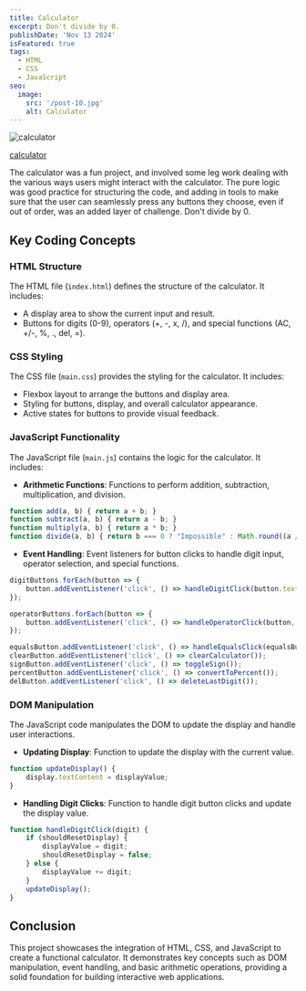 ```yaml
---
title: Calculator
excerpt: Don't divide by 0.
publishDate: 'Nov 13 2024'
isFeatured: true
tags:
  - HTML
  - CSS
  - JavaScript
seo:
  image:
    src: '/post-10.jpg'
    alt: Calculator
---
```


<Image src={postImage} alt="calculator" />

<a href="https://erikgrinn.github.io/odin-calculator/" target="_blank">calculator</a>

The calculator was a fun project, and involved some leg work dealing with the various ways users might interact with the calculator.
The pure logic was good practice for structuring the code, and adding in tools to make sure that the user can seamlessly press any buttons they choose, even if out of order, was an added layer of challenge.
Don't divide by 0.

## Key Coding Concepts

### HTML Structure
The HTML file (`index.html`) defines the structure of the calculator. It includes:
- A display area to show the current input and result.
- Buttons for digits (0-9), operators (+, -, x, /), and special functions (AC, +/-, %, ., del, =).

### CSS Styling
The CSS file (`main.css`) provides the styling for the calculator. It includes:
- Flexbox layout to arrange the buttons and display area.
- Styling for buttons, display, and overall calculator appearance.
- Active states for buttons to provide visual feedback.

### JavaScript Functionality
The JavaScript file (`main.js`) contains the logic for the calculator. It includes:
- **Arithmetic Functions**: Functions to perform addition, subtraction, multiplication, and division.
```js
function add(a, b) { return a + b; }
function subtract(a, b) { return a - b; }
function multiply(a, b) { return a * b; }
function divide(a, b) { return b === 0 ? "Impossible" : Math.round((a / b) * 10000) / 10000; }
```

- **Event Handling**: Event listeners for button clicks to handle digit input, operator selection, and special functions.
```js
digitButtons.forEach(button => {
    button.addEventListener('click', () => handleDigitClick(button.textContent));
});

operatorButtons.forEach(button => {
    button.addEventListener('click', () => handleOperatorClick(button, button.textContent));
});

equalsButton.addEventListener('click', () => handleEqualsClick(equalsButton));
clearButton.addEventListener('click', () => clearCalculator());
signButton.addEventListener('click', () => toggleSign());
percentButton.addEventListener('click', () => convertToPercent());
delButton.addEventListener('click', () => deleteLastDigit());
```
### DOM Manipulation
The JavaScript code manipulates the DOM to update the display and handle user interactions.

- **Updating Display**: Function to update the display with the current value.

```js
function updateDisplay() {
    display.textContent = displayValue;
}
```

- **Handling Digit Clicks**: Function to handle digit button clicks and update the display value.

```js
function handleDigitClick(digit) {
    if (shouldResetDisplay) {
        displayValue = digit;
        shouldResetDisplay = false;
    } else {
        displayValue += digit;
    }
    updateDisplay();
}
```

## Conclusion
This project showcases the integration of HTML, CSS, and JavaScript to create a functional calculator. It demonstrates key concepts such as DOM manipulation, event handling, and basic arithmetic operations, providing a solid foundation for building interactive web applications. 
